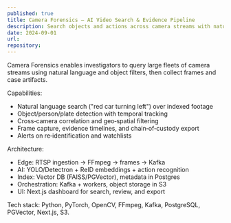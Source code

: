 ```yaml
---
published: true
title: Camera Forensics — AI Video Search & Evidence Pipeline
description: Search objects and actions across camera streams with natural language, frame capture, and case workflows.
date: 2024-09-01
url: 
repository: 
---
```


Camera Forensics enables investigators to query large fleets of camera streams using natural language and object filters, then collect frames and case artifacts.

Capabilities:

- Natural language search ("red car turning left") over indexed footage
- Object/person/plate detection with temporal tracking
- Cross‑camera correlation and geo‑spatial filtering
- Frame capture, evidence timelines, and chain‑of‑custody export
- Alerts on re‑identification and watchlists

Architecture:

- Edge: RTSP ingestion → FFmpeg → frames → Kafka
- AI: YOLO/Detectron + ReID embeddings + action recognition
- Index: Vector DB (FAISS/PGVector), metadata in Postgres
- Orchestration: Kafka + workers, object storage in S3
- UI: Next.js dashboard for search, review, and export

Tech stack: Python, PyTorch, OpenCV, FFmpeg, Kafka, PostgreSQL, PGVector, Next.js, S3.


